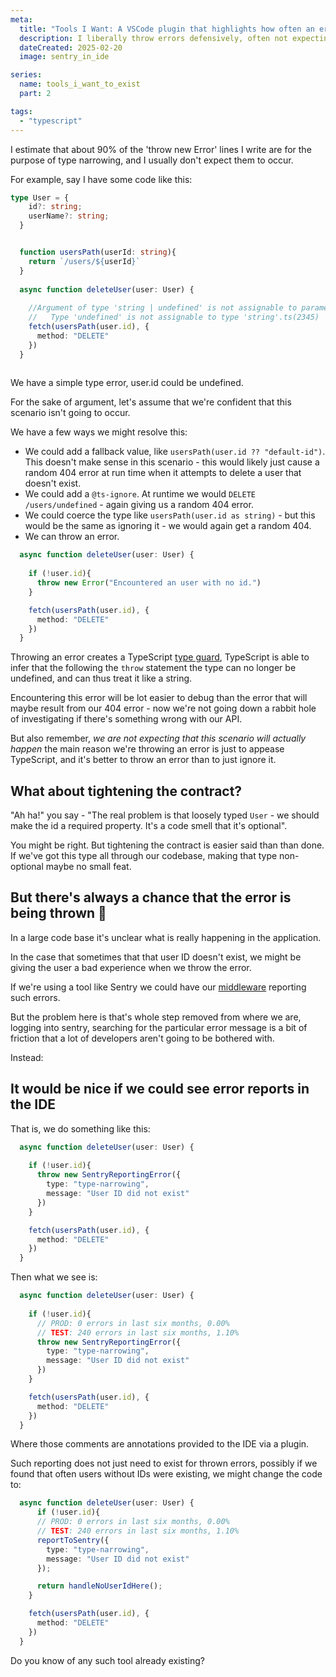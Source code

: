 ```yaml
---
meta:
  title: "Tools I Want: A VSCode plugin that highlights how often an error appears in Sentry, or other monitoring tools"
  description: I liberally throw errors defensively, often not expecting the error scenario to ever actually occur - it would be nice if I could see some real metrics about how often a thing is occurring, without having to leave the IDE. 
  dateCreated: 2025-02-20
  image: sentry_in_ide

series: 
  name: tools_i_want_to_exist
  part: 2

tags: 
  - "typescript"
---
```


I estimate that about 90% of the 'throw new Error' lines I write are for the purpose of type narrowing, and I usually don't expect them to occur. 

For example, say I have some code like this: 

```typescript
type User = {
    id?: string; 
    userName?: string; 
  }


  function usersPath(userId: string){
    return `/users/${userId}`
  }
  
  async function deleteUser(user: User) {
  
    //Argument of type 'string | undefined' is not assignable to parameter of type 'string'.
    //   Type 'undefined' is not assignable to type 'string'.ts(2345)
    fetch(usersPath(user.id), {
      method: "DELETE"
    })
  }
  
```

We have a simple type error, user.id could be undefined. 

For the sake of argument, let's assume that we're confident that this scenario isn't going to occur.

We have a few ways we might resolve this: 

- We could add a fallback value, like `usersPath(user.id ?? "default-id")`. This doesn't make sense in this scenario - this would likely just cause a random 404 error at run time when it attempts to delete a user that doesn't exist. 
- We could add a `@ts-ignore`. At runtime we would `DELETE /users/undefined` - again giving us a random 404 error. 
- We could coerce the type like `usersPath(user.id as string)` - but this would be the same as ignoring it - we would again get a random 404. 
- We can throw an error. 

```typescript 
  async function deleteUser(user: User) {
  
    if (!user.id){
      throw new Error("Encountered an user with no id.")
    }

    fetch(usersPath(user.id), {
      method: "DELETE"
    })
  }
```

Throwing an error creates a TypeScript [type guard](https://www.typescriptlang.org/docs/handbook/advanced-types.html#type-guards-and-differentiating-types), TypeScript is able to infer that the following the `throw` statement the type can no longer be undefined, and can thus treat it like a string. 

Encountering this error will be lot easier to debug than the error that will maybe result from our 404 error - now we're not going down a rabbit hole of investigating if there's something wrong with our API. 

But also remember, _we are not expecting that this scenario will actually happen_ the main reason we're throwing an error is just to appease TypeScript, and it's better to throw an error than to just ignore it. 

## What about tightening the contract? 

"Ah ha!" you say - "The real problem is that loosely typed `User` - we should make the id a required property. It's a code smell that it's optional". 

You might be right. But tightening the contract is easier said than than done. If we've got this type all through our codebase, making that type non-optional maybe no small feat. 

## But there's always a chance that the error is being thrown 🤔

In a large code base it's unclear what is really happening in the application. 

In the case that sometimes that that user ID doesn't exist, we might be giving the user a bad experience when we throw the error. 

If we're using a tool like Sentry we could have our [middleware](https://docs.sentry.io/platforms/javascript/guides/express/) reporting such errors. 

But the problem here is that's whole step removed from where we are, logging into sentry, searching for the particular error message is a bit of friction that a lot of developers aren't going to be bothered with. 

Instead:

## It would be nice if we could see error reports in the IDE

That is, we do something like this: 

```ts
  async function deleteUser(user: User) {
  
    if (!user.id){
      throw new SentryReportingError({
        type: "type-narrowing",
        message: "User ID did not exist"
      })
    }

    fetch(usersPath(user.id), {
      method: "DELETE"
    })
  }
```

Then what we see is:

```ts
  async function deleteUser(user: User) {
  
    if (!user.id){
      // PROD: 0 errors in last six months, 0.00%
      // TEST: 240 errors in last six months, 1.10%
      throw new SentryReportingError({
        type: "type-narrowing",
        message: "User ID did not exist"
      })
    }

    fetch(usersPath(user.id), {
      method: "DELETE"
    })
  }
```

Where those comments are annotations provided to the IDE via a plugin.

Such reporting does not just need to exist for thrown errors, possibly if we found that often users without IDs were existing, we might change the code to:

```ts
  async function deleteUser(user: User) {
      if (!user.id){
      // PROD: 0 errors in last six months, 0.00%
      // TEST: 240 errors in last six months, 1.10%
      reportToSentry({
        type: "type-narrowing",
        message: "User ID did not exist"
      }); 

      return handleNoUserIdHere();
    }

    fetch(usersPath(user.id), {
      method: "DELETE"
    })
  }
```

Do you know of any such tool already existing?
